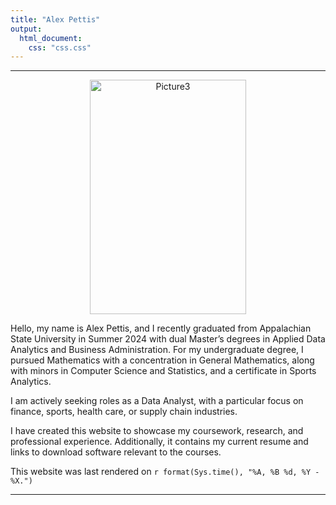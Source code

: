 ```yaml
---
title: "Alex Pettis"
output:
  html_document:
    css: "css.css"
---
```


<hr>

<center>
<p><img src="./Pictures/Picture3.jpg" alt="Picture3" align="center" hspace="20" style="width:250px;height:375px;"></p>
</center>

Hello, my name is Alex Pettis, and I recently graduated from Appalachian State University in Summer 2024 with dual Master’s degrees in Applied Data Analytics and Business Administration. For my undergraduate degree, I pursued Mathematics with a concentration in General Mathematics, along with minors in Computer Science and Statistics, and a certificate in Sports Analytics.

I am actively seeking roles as a Data Analyst, with a particular focus on finance, sports, health care, or supply chain industries.

I have created this website to showcase my coursework, research, and professional experience. Additionally, it contains my current resume and links to download software relevant to the courses.


This website was last rendered on `r format(Sys.time(), "%A, %B %d, %Y - %X.")`

<hr>

